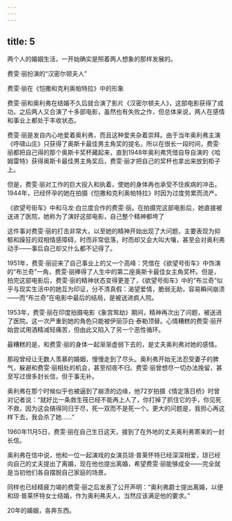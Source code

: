 ```yaml
---
---
---
```

title: 5
---



两个人的婚姻生活，一开始确实是照着两人想象的那样发展的。

费雯·丽扮演的“汉密尔顿夫人”



费雯·丽在《恺撒和克利奥帕特拉》中的形象



费雯·丽和奥利弗在结婚不久后就合演了影片《汉密尔顿夫人》，这部电影获得了成功。之后两人又合演了十多部电影，虽然也有失败之作，但总体来说，两人在感情和事业上都处于丰收状态。

费雯·丽是发自内心地爱着奥利弗，而且这种爱夹杂着崇拜。由于当年奥利弗主演《呼啸山庄》只获得了奥斯卡最佳男主角奖的提名，所以在很长一段时间，费雯·丽都把自己得的那个奥斯卡奖杯藏起来，直到1948年奥利弗凭借自导自演的《哈姆雷特》获得奥斯卡最佳男主角奖后，费雯·丽才把自己的奖杯也拿出来放到柜子上。

但是，费雯·丽对工作的巨大投入和执着，使她的身体再也承受不住疾病的冲击。1944年，已经怀孕的她在拍摄《恺撒和克利奥帕特拉》时因为过度劳累而流产。

《欲望号街车》中和马龙·白兰度合作的费雯·丽。在拍摄完这部电影后，她直接被送进了医院，她称为了演好这部电影，自己整个精神都垮了



这件事对费雯·丽的打击非常大，以至她的精神开始出现了大问题，主要表现为抑郁和躁狂的双相情感障碍，时而非常低落，时而却又会大叫大嚷，甚至会对奥利弗动手——事后自己却又什么都不记得了。

1951年，费雯·丽迎来了自己事业上的又一个高峰：凭借在《欲望号街车》中饰演的“布兰奇”一角，费雯·丽捧得了人生中的第二座奥斯卡最佳女主角奖杯。但是，拍完这部电影后，费雯·丽的精神状态变得更差了，《欲望号街车》中的“布兰奇”似乎与现实生活中的她互为印证，分不清真假：渴望爱情，脆弱无助，容易瞬间崩溃——而“布兰奇”在电影中最后的结局，是被送进疯人院。

1953年，费雯·丽在印度拍摄电影《象宫鸳劫》期间，精神再次出了问题，被送进了医院。这一次严重到她的角色只能被伊丽莎白·泰勒顶替。心情糟糕的费雯·丽开始尝试用酒精减轻痛苦，但由此又陷入了另一个恶性循环。

最糟糕的是，和费雯·丽的身体一起渐渐虚弱下去的，是丈夫奥利弗对她的感情。

那段曾经让无数人羡慕的婚姻，慢慢走到了尽头。奥利弗开始无法忍受妻子的脾气，躲避和费雯·丽相处的机会，甚至彻夜不归。费雯·丽曾想尽一切办法挽留，甚至写过很多封长信，但于事无补。

奥利弗在那个时候似乎也被逼到了崩溃的边缘，他72岁拍摄《情定落日桥》时曾对记者说：“就好比一条救生筏已经不能再上人了，你打掉了抓住它的手，你见死不救，因为这会搞得同归于尽，死一双而不是死一个。更大的问题是，我担心再这样下去，我会杀了她……”

1960年11月5日，费雯·丽在自己生日这天，接到了在外地的丈夫奥利弗寄来的一封长信。

奥利弗在信中说，他和一位一起演戏的女演员琼·普莱怀特已经深深相爱，琼已经向自己的丈夫提出了离婚，现在他也提出离婚，希望费雯·丽能够成全——完全就是当初他们各自摆脱自己家庭的场景。

同样也已经精疲力竭的费雯·丽之后发表了公开声明：“奥利弗爵士提出离婚，以便和琼·普莱怀特女士结婚，作为奥利弗夫人，当然应该满足他的要求。”

20年的婚姻，各奔东西。